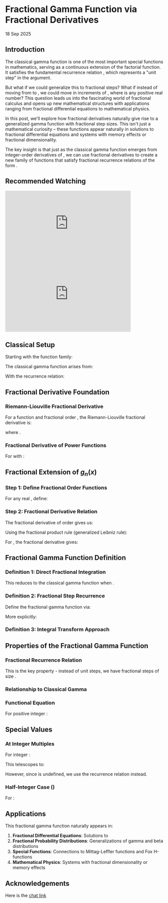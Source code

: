 
# Fractional Gamma Function via Fractional Derivatives

<date>18 Sep 2025</date>

## Introduction

The classical gamma function <InlineMath math="\Gamma(z)"/> is one of the most important special functions in mathematics, serving as a continuous extension of the factorial function. It satisfies the fundamental recurrence relation <InlineMath math="\Gamma(z+1) = z \cdot \Gamma(z)"/>, which represents a "unit step" in the argument.

But what if we could generalize this to fractional steps? What if instead of moving from <InlineMath math="z"/> to <InlineMath math="z+1"/>, we could move in increments of <InlineMath math="\alpha"/>, where <InlineMath math="\alpha"/> is any positive real number? This question leads us into the fascinating world of fractional calculus and opens up new mathematical structures with applications ranging from fractional differential equations to mathematical physics.

In this post, we'll explore how fractional derivatives naturally give rise to a generalized gamma function with fractional step sizes. This isn't just a mathematical curiosity – these functions appear naturally in solutions to fractional differential equations and systems with memory effects or fractional dimensionality.

The key insight is that just as the classical gamma function emerges from integer-order derivatives of <InlineMath math="x^n e^{-x}"/>, we can use fractional derivatives to create a new family of functions that satisfy fractional recurrence relations of the form <InlineMath math="\Gamma_{\alpha}(z+\alpha) = z \cdot \Gamma_{\alpha}(z)"/>.

## Recommended Watching

<div style={{display: 'flex', gap: '20px', flexWrap: 'wrap', justifyContent: 'center'}}>
  <iframe width="400" height="225" src="https://www.youtube.com/embed/Nf4fQNNrWAk?si=KiezVAwlgcsDNjtu" title="YouTube video player" frameBorder="0" allow="accelerometer; autoplay; clipboard-write; encrypted-media; gyroscope; picture-in-picture; web-share" referrerPolicy="strict-origin-when-cross-origin" allowFullScreen></iframe>
  <iframe width="400" height="225" src="https://www.youtube.com/embed/UuqwDQfg0GE?si=HnhA1xjNRyhtRYBv" title="YouTube video player" frameBorder="0" allow="accelerometer; autoplay; clipboard-write; encrypted-media; gyroscope; picture-in-picture; web-share" referrerPolicy="strict-origin-when-cross-origin" allowFullScreen></iframe>
</div>

## Classical Setup

Starting with the function family:
<BlockMath math="g_n(x) = x^n e^{-x}"/>

The classical gamma function arises from:
<BlockMath math="\Gamma(n+1) = \int_0^{\infty} x^n e^{-x} \, dx = \int_0^{\infty} g_n(x) \, dx"/>

With the recurrence relation:
<BlockMath math="\Gamma(n+1) = n \cdot \Gamma(n)"/>

## Fractional Derivative Foundation

### Riemann-Liouville Fractional Derivative

For a function <InlineMath math="f(x)"/> and fractional order <InlineMath math="\alpha > 0"/>, the Riemann-Liouville fractional derivative is:

<BlockMath math="D^{\alpha} f(x) = \frac{1}{\Gamma(n-\alpha)} \frac{d^n}{dx^n} \int_0^x (x-t)^{n-\alpha-1} f(t) \, dt"/>

where <InlineMath math="n = \lceil \alpha \rceil"/>.

### Fractional Derivative of Power Functions

For <InlineMath math="f(x) = x^{\beta}"/> with <InlineMath math="\beta > -1"/>:
<BlockMath math="D^{\alpha} x^{\beta} = \frac{\Gamma(\beta+1)}{\Gamma(\beta+1-\alpha)} x^{\beta-\alpha}"/>

## Fractional Extension of $g_n(x)$

### Step 1: Define Fractional Order Functions

For any real <InlineMath math="\nu \geq 0"/>, define:
<BlockMath math="g_{\nu}(x) = x^{\nu} e^{-x}"/>

### Step 2: Fractional Derivative Relation

The fractional derivative of order <InlineMath math="\alpha"/> gives us:
<BlockMath math="D^{\alpha} g_{\nu}(x) = D^{\alpha}[x^{\nu} e^{-x}]"/>

Using the fractional product rule (generalized Leibniz rule):
<BlockMath math="D^{\alpha}[x^{\nu} e^{-x}] = \sum_{k=0}^{\infty} \binom{\alpha}{k} D^k[x^{\nu}] \cdot D^{\alpha-k}[e^{-x}]"/>

For <InlineMath math="\nu > \alpha"/>, the fractional derivative gives:
<BlockMath math="D^{\alpha} g_{\nu}(x) = \frac{\Gamma(\nu+1)}{\Gamma(\nu+1-\alpha)} x^{\nu-\alpha} e^{-x} = \frac{\Gamma(\nu+1)}{\Gamma(\nu+1-\alpha)} g_{\nu-\alpha}(x)"/>

## Fractional Gamma Function Definition

### Definition 1: Direct Fractional Integration

<BlockMath math="\Gamma_{\alpha}(z) = \int_0^{\infty} x^{z-1} e^{-x^{\alpha}} \, dx"/>

This reduces to the classical gamma function when <InlineMath math="\alpha = 1"/>.

### Definition 2: Fractional Step Recurrence

Define the fractional gamma function via:
<BlockMath math="\Gamma_{\alpha}(z+\alpha) = \frac{\Gamma(z+\alpha)}{\Gamma(z)} \cdot \Gamma_{\alpha}(z)"/>

More explicitly:
<BlockMath math="\Gamma_{\alpha}(z) = \frac{\Gamma(z)}{\Gamma(z-\alpha)} \quad \text{for } z > \alpha"/>

### Definition 3: Integral Transform Approach

<BlockMath math="\Gamma_{\alpha}(z) = \frac{1}{\alpha} \int_0^{\infty} t^{z/\alpha - 1} e^{-t} \, dt"/>

## Properties of the Fractional Gamma Function

### Fractional Recurrence Relation

<BlockMath math="\Gamma_{\alpha}(z+\alpha) = z \cdot \Gamma_{\alpha}(z)"/>

This is the key property - instead of unit steps, we have fractional steps of size <InlineMath math="\alpha"/>.

### Relationship to Classical Gamma

<BlockMath math="\Gamma_1(z) = \Gamma(z)"/>

<BlockMath math="\Gamma_{\alpha}(z) = \frac{\Gamma(z)}{\Gamma(z-\alpha)} \quad \text{when well-defined}"/>

### Functional Equation

For positive integer <InlineMath math="n"/>:
<BlockMath math="\Gamma_{\alpha}(z+n\alpha) = z(z+\alpha)(z+2\alpha)\cdots(z+(n-1)\alpha) \cdot \Gamma_{\alpha}(z)"/>

## Special Values

### At Integer Multiples
For integer <InlineMath math="n \geq 1"/>:
<BlockMath math="\Gamma_{\alpha}(n\alpha) = \frac{\Gamma(n\alpha)}{\Gamma((n-1)\alpha)} \cdot \frac{\Gamma((n-1)\alpha)}{\Gamma((n-2)\alpha)} \cdots \frac{\Gamma(\alpha)}{\Gamma(0)}"/>

This telescopes to:
<BlockMath math="\Gamma_{\alpha}(n\alpha) = \frac{\Gamma(n\alpha)}{\Gamma(0)}"/>

However, since <InlineMath math="\Gamma(0)"/> is undefined, we use the recurrence relation instead.

### Half-Integer Case (<InlineMath math="\alpha = 1/2"/>)
<BlockMath math="\Gamma_{1/2}(z) = \frac{\Gamma(z)}{\Gamma(z-1/2)}"/>

For <InlineMath math="z = 3/2"/>:
<BlockMath math="\Gamma_{1/2}(3/2) = \frac{\Gamma(3/2)}{\Gamma(1)} = \frac{\sqrt{\pi}/2}{1} = \frac{\sqrt{\pi}}{2}"/>

## Applications

This fractional gamma function naturally appears in:

1. **Fractional Differential Equations**: Solutions to <InlineMath math="D^{\alpha} u + \lambda u = 0"/>
2. **Fractional Probability Distributions**: Generalizations of gamma and beta distributions  
3. **Special Functions**: Connections to Mittag-Leffler functions and Fox H-functions
4. **Mathematical Physics**: Systems with fractional dimensionality or memory effects

## Acknowledgements

Here is the [chat link](https://claude.ai/share/d0e1b180-6538-4be3-9f97-177125590eb1)
